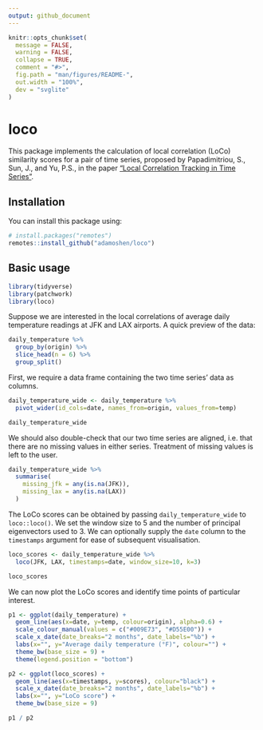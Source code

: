 ```yaml
---
output: github_document
---
```


<!-- README.md is generated from README.Rmd. Please edit that file -->

```r
knitr::opts_chunk$set(
  message = FALSE,
  warning = FALSE,
  collapse = TRUE,
  comment = "#>",
  fig.path = "man/figures/README-",
  out.width = "100%",
  dev = "svglite"
)
```

# loco

<!-- badges: start -->
<!-- badges: end -->

This package implements the calculation of local correlation (LoCo) similarity scores for a pair of
time series, proposed by Papadimitriou, S., Sun, J., and Yu, P.S., in the paper
["Local Correlation Tracking in Time Series"](https://doi.org/10.1109/ICDM.2006.99).

## Installation

You can install this package using:

``` r
# install.packages("remotes")
remotes::install_github("adamoshen/loco")
```

## Basic usage

```r
library(tidyverse)
library(patchwork)
library(loco)
```

Suppose we are interested in the local correlations of average daily temperature readings at JFK
and LAX airports. A quick preview of the data:

```r
daily_temperature %>%
  group_by(origin) %>%
  slice_head(n = 6) %>%
  group_split()
```

First, we require a data frame containing the two time series' data as columns.

```r
daily_temperature_wide <- daily_temperature %>%
  pivot_wider(id_cols=date, names_from=origin, values_from=temp)

daily_temperature_wide
```

We should also double-check that our two time series are aligned, i.e. that there are no missing
values in either series. Treatment of missing values is left to the user.

```r
daily_temperature_wide %>%
  summarise(
    missing_jfk = any(is.na(JFK)),
    missing_lax = any(is.na(LAX))
  )
```

The LoCo scores can be obtained by passing `daily_temperature_wide` to `loco::loco()`. We set the
window size to 5 and the number of principal eigenvectors used to 3. We can optionally supply the
`date` column to the `timestamps` argument for ease of subsequent visualisation.

```r
loco_scores <- daily_temperature_wide %>%
  loco(JFK, LAX, timestamps=date, window_size=10, k=3)

loco_scores
```

We can now plot the LoCo scores and identify time points of particular interest.

```r
p1 <- ggplot(daily_temperature) +
  geom_line(aes(x=date, y=temp, colour=origin), alpha=0.6) +
  scale_colour_manual(values = c("#009E73", "#D55E00")) +
  scale_x_date(date_breaks="2 months", date_labels="%b") +
  labs(x="", y="Average daily temperature (°F)", colour="") +
  theme_bw(base_size = 9) +
  theme(legend.position = "bottom")

p2 <- ggplot(loco_scores) +
  geom_line(aes(x=timestamps, y=scores), colour="black") +
  scale_x_date(date_breaks="2 months", date_labels="%b") +
  labs(x="", y="LoCo score") +
  theme_bw(base_size = 9)

p1 / p2
```
